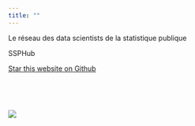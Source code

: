```yaml
---
title: ""
---
```


::: {#hero-banner .column-screen}

:::: {.grid .column-page}

::::: {.headline .g-col-lg-6 .g-col-12 .g-col-md-12}

:::::: h1
Le réseau des data scientists de la statistique publique
::::::

:::::: h2
SSPHub
::::::

```{=html}
<a class="github-button" href="https://github.com/inseefrlab/ssphub" data-icon="octicon-star" data-size="large" data-show-count="true" aria-label="Star this website on Github">Star this website on Github</a><script async defer src="https://buttons.github.io/buttons.js"></script>
```

<br>



<br>



:::::

::::: {.g-col-lg-6 .g-col-12 .g-col-md-12}
![](./word.png)
:::::

::::

:::

<br>